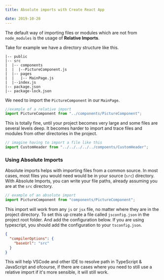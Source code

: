 ```yaml
---
title: Absolute imports with Create React App

date: 2019-10-28
---
```


The default way of importing files or modules which are not from `node_modules` is the usage of <b>Relative Imports</b>.

Take for example we have a directory structure like this.

```
|-- public
|-- src
|  |-- components
|  |  |--PictureComponent.js
|  |-- pages
|  |   |-- MainPage.js
|  |--index.js
|-- package.json
|-- package-lock.json
```

We need to import the `PictureComponent` in our `MainPage`.

```js
//example of a relative import
import PictureComponent from "../components/PictureComponent";
```

This is totally fine, until your project becomes very large and some files are several levels deep. It becomes harder to import and trace
files and modules from other directories in the project.

```jsx
// imagine having to import a file like this
import CustomHeader from "../../../../../compoents/CustomHeader";
```

### Using Absolute Imports

Absolute imports helps with importing files from a common source. In most cases, most files you would need would be in your source (`src`) directory.
With Absolute Imports, you can write your file paths, already assuming you are at the `src` directory.

```js
// example of an absolute import
import PictureComponent from "components/PictureComponent";
```

This import will work from any `js` or `jsx` file, no matter where they are in the project directory. To set this up create a file called `jsconfig.json` in
the project root folder. And add the configuration below. If you are using typescript, you should add the configuration to your `tsconfig.json`.

```json
{
  "compilerOptions": {
    "baseUrl": "src"
  }
}
```

This will help VSCode and other IDE to resolve path in TypeScript & JavaScript and ofcourse, if there are cases where you need to still use a relative import if it's more
sensible, it will still work.
